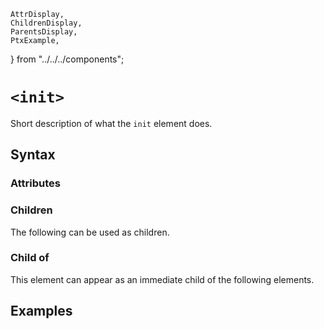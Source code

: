     AttrDisplay,
    ChildrenDisplay,
    ParentsDisplay,
    PtxExample,
} from "../../../components";

# `<init>`

Short description of what the `init` element does.

## Syntax

### Attributes

<AttrDisplay name="init" />

### Children

The following can be used as children.

<ChildrenDisplay name="init" />

### Child of

This element can appear as an immediate child of the following elements.

<ParentsDisplay name="init" />

## Examples
